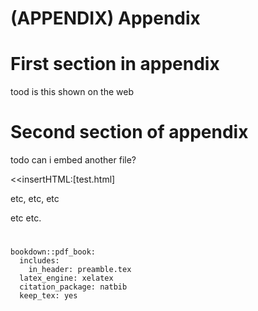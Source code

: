 # (APPENDIX) Appendix {-}

# First section in appendix 

tood is this shown on the web

# Second section of appendix 

todo can i embed another file? 

<<insertHTML:[test.html]

etc, etc, etc


etc etc. 

# 

```
bookdown::pdf_book:
  includes:
    in_header: preamble.tex
  latex_engine: xelatex
  citation_package: natbib
  keep_tex: yes
```
